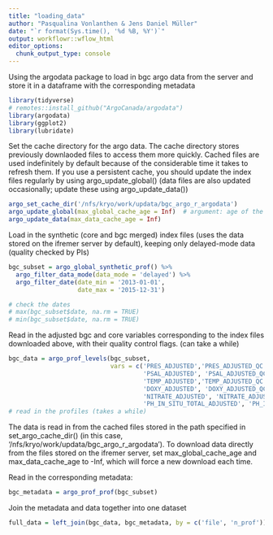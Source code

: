 ```yaml
---
title: "loading_data"
author: "Pasqualina Vonlanthen & Jens Daniel Müller"
date: "`r format(Sys.time(), '%d %B, %Y')`"
output: workflowr::wflow_html
editor_options:
  chunk_output_type: console
---
```


Using the argodata package to load in bgc argo data from the server and store it in a dataframe with the corresponding metadata 

```r

library(tidyverse)
# remotes::install_github("ArgoCanada/argodata")
library(argodata)
library(ggplot2)
library(lubridate)

```

Set the cache directory for the argo data. 
The cache directory stores previously downlaoded files to access them more quickly. Cached files are used indefinitely by default because of the considerable time it takes to refresh them. 
If you use a persistent cache, you should update the index files regularly by using argo_update_global() (data files are also updated occasionally; update these using argo_update_data())

```r
argo_set_cache_dir('/nfs/kryo/work/updata/bgc_argo_r_argodata')
argo_update_global(max_global_cache_age = Inf)  # argument: age of the cached files to update in hours (Inf means always use the cached file, and -Inf means always download from the server) 
argo_update_data(max_data_cache_age = Inf)

```

Load in the synthetic (core and bgc merged) index files (uses the data stored on the ifremer server by default), keeping only delayed-mode data (quality checked by PIs)

```r
bgc_subset = argo_global_synthetic_prof() %>%
  argo_filter_data_mode(data_mode = 'delayed') %>%
  argo_filter_date(date_min = '2013-01-01',
                   date_max = '2015-12-31')

# check the dates 
# max(bgc_subset$date, na.rm = TRUE)
# min(bgc_subset$date, na.rm = TRUE)
```

Read in the adjusted bgc and core variables corresponding to the index files downloaded above, with their quality control flags. 
(can take a while)

```r
bgc_data = argo_prof_levels(bgc_subset, 
                            vars = c('PRES_ADJUSTED','PRES_ADJUSTED_QC',
                                     'PSAL_ADJUSTED', 'PSAL_ADJUSTED_QC',
                                     'TEMP_ADJUSTED','TEMP_ADJUSTED_QC',
                                     'DOXY_ADJUSTED', 'DOXY_ADJUSTED_QC',
                                     'NITRATE_ADJUSTED', 'NITRATE_ADJUSTED_QC',
                                     'PH_IN_SITU_TOTAL_ADJUSTED', 'PH_IN_SITU_TOTAL_ADJUSTED_QC'), quiet = TRUE) 
# read in the profiles (takes a while)
```

The data is read in from the cached files stored in the path specified in set_argo_cache_dir() (in this case, '/nfs/kryo/work/updata/bgc_argo_r_argodata'). To download data directly from the files stored on the ifremer server, set max_global_cache_age and max_data_cache_age to -Inf, which will force a new download each time.

Read in the corresponding metadata:
```r

bgc_metadata = argo_prof_prof(bgc_subset) 

```

Join the metadata and data together into one dataset 

```r

full_data = left_join(bgc_data, bgc_metadata, by = c('file', 'n_prof'))

```

